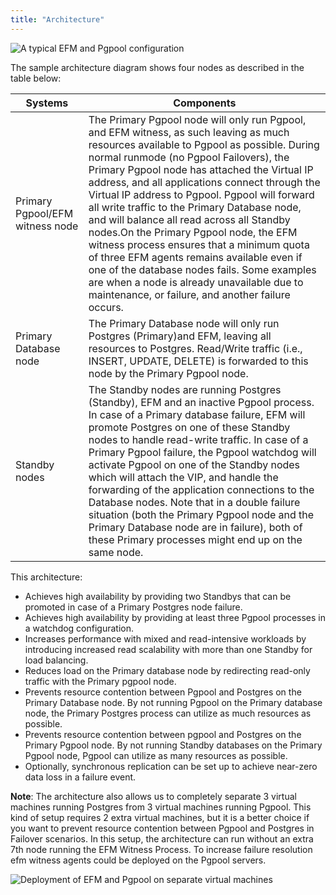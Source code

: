 ```yaml
---
title: "Architecture"
---
```


![A typical EFM and Pgpool configuration](images/edb_ha_architecture.png)

The sample architecture diagram shows four nodes as described in the table below:

| **Systems**                     | **Components**                                                                                                                                                                                                                                                                                                                                                                                                                                                                                                                                                                                                                                                                                                             |
|---------------------------------|----------------------------------------------------------------------------------------------------------------------------------------------------------------------------------------------------------------------------------------------------------------------------------------------------------------------------------------------------------------------------------------------------------------------------------------------------------------------------------------------------------------------------------------------------------------------------------------------------------------------------------------------------------------------------------------------------------------------------|
| Primary Pgpool/EFM witness node | The Primary Pgpool node will only run Pgpool, and EFM witness, as such leaving as much resources available to Pgpool as possible. During normal runmode (no Pgpool Failovers), the Primary Pgpool node has attached the Virtual IP address, and all applications connect through the Virtual IP address to Pgpool. Pgpool will forward all write traffic to the Primary Database node, and will balance all read across all Standby nodes.On the Primary Pgpool node, the EFM witness process ensures that a minimum quota of three EFM agents remains available even if one of the database nodes fails. Some examples are when a node is already unavailable due to maintenance, or failure, and another failure occurs. |
| Primary Database node           | The Primary Database node will only run Postgres (Primary)and EFM, leaving all resources to Postgres. Read/Write traffic (i.e., INSERT, UPDATE, DELETE) is forwarded to this node by the Primary Pgpool node.                                                                                                                                                                                                                                                                                                                                                                                                                                                                                                              |
| Standby nodes                   | The Standby nodes are running Postgres (Standby), EFM and an inactive Pgpool process. In case of a Primary database failure, EFM will promote Postgres on one of these Standby nodes to handle read-write traffic. In case of a Primary Pgpool failure, the Pgpool watchdog will activate Pgpool on one of the Standby nodes which will attach the VIP, and handle the forwarding of the application connections to the Database nodes. Note that in a double failure situation (both the Primary Pgpool node and the Primary Database node are in failure), both of these Primary processes might end up on the same node.                                                                                                |

This architecture:

-   Achieves high availability by providing two Standbys that can be promoted in case of a Primary Postgres node failure.
-   Achieves high availability by providing at least three Pgpool processes in a watchdog configuration.
-   Increases performance with mixed and read-intensive workloads by introducing increased read scalability with more than one Standby for load balancing.
-   Reduces load on the Primary database node by redirecting read-only traffic with the Primary pgpool node.
-   Prevents resource contention between Pgpool and Postgres on the Primary Database node. By not running Pgpool on the Primary database node, the Primary Postgres process can utilize as much resources as possible.
-   Prevents resource contention between pgpool and Postgres on the Primary Pgpool node. By not running Standby databases on the Primary Pgpool node, Pgpool can utilize as many resources as possible.
-   Optionally, synchronous replication can be set up to achieve near-zero data loss in a failure event.

**Note**: The architecture also allows us to completely separate 3 virtual machines running Postgres from 3 virtual machines running Pgpool. This kind of setup requires 2 extra virtual machines, but it is a better choice if you want to prevent resource contention between Pgpool and Postgres in Failover scenarios. In this setup, the architecture can run without an extra 7th node running the EFM Witness Process. To increase failure resolution efm witness agents could be deployed on the Pgpool servers.


![Deployment of EFM and Pgpool on separate virtual machines](images/edb_ha_architecture_separate_VM.png)
